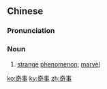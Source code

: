==Chinese==
{{zh-forms}}

===Pronunciation===
{{zh-pron
|m=qíshì
|cat=n
}}

===Noun===
{{zh-noun}}

# [[strange]] [[phenomenon]]; [[marvel]]

[[ko:奇事]]
[[ky:奇事]]
[[zh:奇事]]